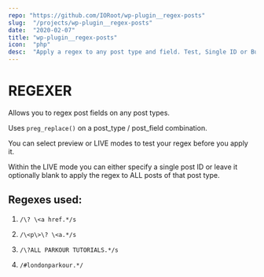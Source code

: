 ```yaml
---
repo: "https://github.com/IORoot/wp-plugin__regex-posts"
slug:  "/projects/wp-plugin__regex-posts"
date:  "2020-02-07"
title: "wp-plugin__regex-posts"
icon:  "php"
desc:  "Apply a regex to any post type and field. Test, Single ID or Bulk all posts of type."
---
```



# REGEXER

Allows you to regex post fields on any post types.

Uses `preg_replace()` on a post_type / post_field combination. 

You can select preview or LIVE modes to test your regex before you apply it. 

Within the LIVE mode you can either specify a single post ID or leave it optionally blank to apply the regex to ALL posts of that post type.


## Regexes used:

1. `/\? \<a href.*/s`

1. `/\<p\>\? \<a.*/s`

1. `/\?ALL PARKOUR TUTORIALS.*/s`

1. `/#londonparkour.*/`
